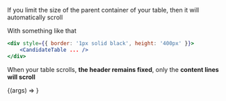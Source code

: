 

<Meta
    title="Layout/CandidateTable/(2) Size"
    component={CandidateTable}
/>

If you limit the size of the parent container of your table, then it will automatically scroll

With something like that

```jsx
<div style={{ border: '1px solid black', height: '400px' }}>
    <CandidateTable ... />
</div>
```

When your table scrolls, **the header remains fixed**, only the **content lines will scroll**

<Canvas withSource='close'>
    <Story
        args={{tableConfig: createBasicConfig(15, 11)}}
        argTypes={{tableConfig: { control: "object" }}}
        parameters={{
            ...createViewMode('docs'),
            options: { showToolbar: true },
            order: 4,
        }}
        decorators={[createScrollDecorator]}
        name='Scroll'
    >
        {(args) => <CandidateTable {...args} />}
    </Story>
</Canvas>
